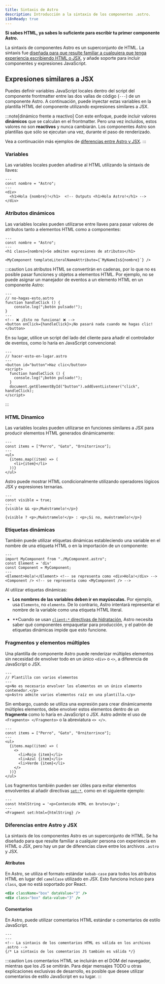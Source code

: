 ```yaml
---
title: Sintaxis de Astro
description: Introducción a la sintaxis de los componentes .astro.
i18nReady: true
---
```


**Si sabes HTML, ya sabes lo suficiente para escribir tu primer componente Astro.**

La sintaxis de componentes Astro es un superconjunto de HTML. La sintaxis fue [diseñada para que resulte familiar a cualquiera que tenga experiencia escribiendo HTML o JSX](#differences-between-astro-and-jsx), y añade soporte para incluir componentes y expresiones JavaScript.


## Expresiones similares a JSX

Puedes definir variables JavaScript locales dentro del script del componente frontmatter entre las dos vallas de código (`---`) de un componente Astro. A continuación, puede inyectar estas variables en la plantilla HTML del componente utilizando expresiones similares a JSX.

:::note[dinámico frente a reactivo]
Con este enfoque, puede incluir valores **dinámicos** que se calculan en el frontmatter. Pero una vez incluidos, estos valores no son **reactivos** y nunca cambiarán. Los componentes Astro son plantillas que sólo se ejecutan una vez, durante el paso de renderizado.

Vea a continuación más ejemplos de [diferencias entre Astro y JSX](#differences-between-astro-and-jsx).
:::

### Variables

Las variables locales pueden añadirse al HTML utilizando la sintaxis de llaves:

```astro title="src/components/Variables.astro" "{nombre}"
---
const nombre = "Astro";
---
<div>
  <h1>Hola {nombre}!</h1>  <!-- Outputs <h1>Hola Astro!</h1> -->
</div>
```

### Atributos dinámicos

Las variables locales pueden utilizarse entre llaves para pasar valores de atributos tanto a elementos HTML como a componentes:

```astro title="src/components/DynamicAttributes.astro" "{nombre}" "${nombre}"
---
const nombre = "Astro";
---
<h1 class={nombre}>Se admiten expresiones de atributos</h1>

<MyComponent templateLiteralNameAttribute={`MyNameIs${nombre}`} />
```

:::caution
Los atributos HTML se convertirán en cadenas, por lo que no es posible pasar funciones y objetos a elementos HTML.
Por ejemplo, no se puede asignar un manejador de eventos a un elemento HTML en un componente Astro:

```astro
---
// no-hagas-esto.astro
function handleClick () {
    console.log("¡botón pulsado!");
}
---
<!-- ❌ ¡Esto no funciona! ❌ -->
<button onClick={handleClick}>¡No pasará nada cuando me hagas clic!</button>
```

En su lugar, utilice un script del lado del cliente para añadir el controlador de eventos, como lo haría en JavaScript convencional:

```astro
---
// hacer-esto-en-lugar.astro
---
<button id="button">Haz clic</button>
<script>
  function handleClick () {
    console.log("¡botón pulsado!");
  }
  document.getElementById("button").addEventListener("click", handleClick);
</script>
```
:::

### HTML Dinamico

Las variables locales pueden utilizarse en funciones similares a JSX para producir elementos HTML generados dinámicamente:

```astro title="src/components/DynamicHtml.astro" "{item}"
---
const items = ["Perro", "Gato", "Ornitorrinco"];
---
<ul>
  {items.map((item) => (
    <li>{item}</li>
  ))}
</ul>
```

Astro puede mostrar HTML condicionalmente utilizando operadores lógicos JSX y expresiones ternarias.

```astro title="src/components/ConditionalHtml.astro" "visible"
---
const visible = true;
---
{visible && <p>¡Muéstramelo!</p>}

{visible ? <p>¡Muéstramelo!</p> : <p>¡Si no, muéstramelo!</p>}
```

### Etiquetas dinámicas

También puede utilizar etiquetas dinámicas estableciendo una variable en el nombre de una etiqueta HTML o en la importación de un componente:

```astro title="src/components/DynamicTags.astro" /Element|(?<!My)Component/
---
import MyComponent from "./MyComponent.astro";
const Element = 'div'
const Component = MyComponent;
---
<Element>Hola!</Element> <!-- se representa como <div>Hola!</div> -->
<Component /> <!-- se representa como <MyComponent /> -->
```

Al utilizar etiquetas dinámicas:

- **Los nombres de las variables deben ir en mayúsculas.** Por ejemplo, usa `Elemento`, no `elemento`. De lo contrario, Astro intentará representar el nombre de la variable como una etiqueta HTML literal.

- **Cuando se usan [`client:*` directivas de hidratación](/en/core-concepts/framework-components/#hydrating-interactive-components), Astro necesita saber qué componentes empaquetar para producción, y el patrón de etiquetas dinámicas impide que esto funcione.

### Fragmentos y elementos múltiples

Una plantilla de componente Astro puede renderizar múltiples elementos sin necesidad de envolver todo en un único `<div>` o `<>`, a diferencia de JavaScript o JSX.

```astro title="src/components/RootElements.astro"
---
// Plantilla con varios elementos
---
<p>No es necesario envolver los elementos en un único elemento contenedor.</p>
<p>Astro admite varios elementos raíz en una plantilla.</p>
```

Sin embargo, cuando se utiliza una expresión para crear dinámicamente múltiples elementos, debe envolver estos elementos dentro de un **fragmento** como lo haría en JavaScript o JSX. Astro admite el uso de `<Fragmento> </Fragmento>` o la abreviatura `<> </>`.

```astro title="src/components/FragmentWrapper.astro" "<>" "</>"
---
const items = ["Perro", "Gato", "Ornitorrinco"];
---
<ul>
  {items.map((item) => (
    <>
      <li>Rojo {item}</li>
      <li>Azul {item}</li>
      <li>Verde {item}</li>
    </>
  ))}
</ul>
```

Los fragmentos también pueden ser útiles para evitar elementos envolventes al añadir directivas [`set:*`](/en/reference/directives-reference/#sethtml), como en el siguiente ejemplo:

```astro title="src/components/SetHtml.astro" "Fragment"
---
const htmlString = '<p>Contenido HTML en bruto</p>';
---
<Fragment set:html={htmlString} />
```

### Diferencias entre Astro y JSX

La sintaxis de los componentes Astro es un superconjunto de HTML. Se ha diseñado para que resulte familiar a cualquier persona con experiencia en HTML o JSX, pero hay un par de diferencias clave entre los archivos `.astro` y JSX.

#### Atributos

En Astro, se utiliza el formato estándar `kebab-case` para todos los atributos HTML en lugar del `camelCase` utilizado en JSX. Esto funciona incluso para `class`, que no está soportado por React.

```jsx del={1} ins={2} title="ejemplo.astro"
<div className="box" dataValue="3" />
<div class="box" data-value="3" />
```

#### Comentarios

En Astro, puede utilizar comentarios HTML estándar o comentarios de estilo JavaScript.

```astro title="ejemplo.astro"
---
---
<!-- La sintaxis de los comentarios HTML es válida en los archivos .astro -->
{/* La sintaxis de los comentarios JS también es válida */}
```

:::caution
Los comentarios HTML se incluirán en el DOM del navegador, mientras que los JS se omitirán. Para dejar mensajes TODO u otras explicaciones exclusivas de desarrollo, es posible que desee utilizar comentarios de estilo JavaScript en su lugar.
:::


